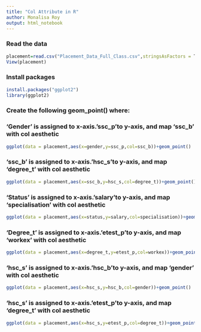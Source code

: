 ```yaml
---
title: "Col Attribute in R"
author: Monalisa Roy
output: html_notebook
---
```



### Read the data

```r
placement=read.csv("Placement_Data_Full_Class.csv",stringsAsFactors = T)
View(placement)
```

### Install packages

```r
install.packages("ggplot2")
library(ggplot2)
```

### Create the following geom_point() where:
### 'Gender' is assigned to x-axis.'ssc_p'to y-axis, and map 'ssc_b' with col aesthetic
```r
ggplot(data = placement,aes(x=gender,y=ssc_p,col=ssc_b))+geom_point()
```


### 'ssc_b' is assigned to x-axis.'hsc_s'to y-axis, and map 'degree_t' with col aesthetic
```r
ggplot(data = placement,aes(x=ssc_b,y=hsc_s,col=degree_t))+geom_point()
```


### 'Status' is assigned to x-axis.'salary'to y-axis, and map 'specialisation' with col aesthetic
```r
ggplot(data = placement,aes(x=status,y=salary,col=specialisation))+geom_point()

```


### 'Degree_t' is assigned to x-axis.'etest_p'to y-axis, and map 'workex' with col aesthetic
```r
ggplot(data = placement,aes(x=degree_t,y=etest_p,col=workex))+geom_point()

```


### 'hsc_s' is assigned to x-axis.'hsc_b'to y-axis, and map 'gender' with col aesthetic
```r
ggplot(data = placement,aes(x=hsc_s,y=hsc_b,col=gender))+geom_point()

```


### 'hsc_s' is assigned to x-axis.'etest_p'to y-axis, and map 'degree_t' with col aesthetic
```r
ggplot(data = placement,aes(x=hsc_s,y=etest_p,col=degree_t))+geom_point()

```



